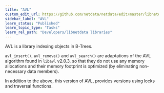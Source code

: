 ```yaml
---
title: "AVL"
custom_edit_url: https://github.com/netdata/netdata/edit/master/libnetdata/avl/README.md
sidebar_label: "AVL"
learn_status: "Published"
learn_topic_type: "Tasks"
learn_rel_path: "Developers/libnetdata libraries"
---
```



AVL is a library indexing objects in B-Trees.

`avl_insert()`, `avl_remove()` and `avl_search()` are adaptations
of the AVL algorithm found in `libavl` v2.0.3, so that they do not
use any memory allocations and their memory footprint is optimized
(by eliminating non-necessary data members).

In addition to the above, this version of AVL, provides versions using locks
and traversal functions.

